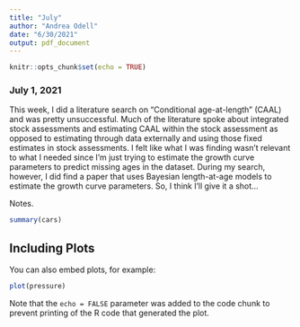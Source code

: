 ```yaml
---
title: "July"
author: "Andrea Odell"
date: "6/30/2021"
output: pdf_document
---
```


```r
knitr::opts_chunk$set(echo = TRUE)
```

### July 1, 2021

This week, I did a literature search on "Conditional age-at-length" (CAAL) and was pretty unsuccessful. Much of the literature spoke about integrated stock assessments and estimating CAAL within the stock assessment as opposed to estimating through data externally and using those fixed estimates in stock assessments. I felt like what I was finding wasn't relevant to what I needed since I'm just trying to estimate the growth curve parameters to predict missing ages in the dataset. During my search, however, I did find a paper that uses Bayesian length-at-age models to estimate the growth curve parameters. So, I think I'll give it a shot...

Notes. 


```r
summary(cars)
```

## Including Plots

You can also embed plots, for example:

```r
plot(pressure)
```

Note that the `echo = FALSE` parameter was added to the code chunk to prevent printing of the R code that generated the plot.
